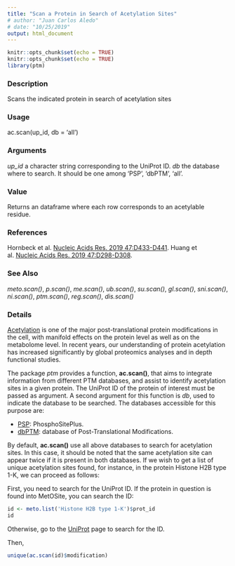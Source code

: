```yaml
---
title: "Scan a Protein in Search of Acetylation Sites"
# author: "Juan Carlos Aledo"
# date: "10/25/2019"
output: html_document
---
```


```r
knitr::opts_chunk$set(echo = TRUE)
knitr::opts_chunk$set(echo = TRUE)
library(ptm)
```

### Description
Scans the indicated protein in search of acetylation sites

### Usage
ac.scan(up_id, db = 'all')

### Arguments
_up\_id_ a character string corresponding to the UniProt ID.
_db_ the database where to search. It should be one among 'PSP', 'dbPTM', 'all'.

### Value
Returns an dataframe where each row corresponds to an acetylable residue.

### References
Hornbeck et al. [Nucleic Acids Res. 2019 47:D433-D441](https://www.ncbi.nlm.nih.gov/pubmed/30445427).
Huang et al. [Nucleic Acids Res. 2019 47:D298-D308](https://www.ncbi.nlm.nih.gov/pubmed/30418626).

### See Also
_meto.scan()_, _p.scan()_, _me.scan()_, _ub.scan()_, _su.scan()_, _gl.scan()_, _sni.scan()_, _ni.scan()_, _ptm.scan()_, _reg.scan()_, _dis.scan()_

### Details

[Acetylation](https://www.sciencedirect.com/science/article/pii/S1570963916301169) is one of the major post-translational protein modifications in the cell, with manifold effects on the protein level as well as on the metabolome level. In recent years, our understanding of protein acetylation has increased significantly by global proteomics analyses and in depth functional studies. 

The package _ptm_ provides a function, **ac.scan()**, that aims to integrate information from different PTM databases, and assist to identify acetylation sites in a given protein. The UniProt ID of the protein of interest must be passed as argument. A second argument for this function is _db_, used to indicate the database to be searched. The databases accessible for this purpose are:

* [PSP](https://www.phosphosite.org): PhosphoSitePlus.
* [dbPTM](http://dbptm.mbc.nctu.edu.tw): database of Post-Translational Modifications.


By default, **ac.scan()** use all above databases to search for acetylation sites. In this case, it should be noted that the same acetylation site can appear twice if it is present in both databases. If we wish to get a list of unique acetylation sites found, for instance,  in the protein Histone H2B type 1-K, we can proceed as follows:

First, you need to search for the UniProt ID. If the protein in question is found into MetOSite, you can search the ID:

```r
id <- meto.list('Histone H2B type 1-K')$prot_id
id
```

Otherwise, go to the [UniProt](https://www.uniprot.org) page to search for the ID.

Then,

```r
unique(ac.scan(id)$modification)
```
